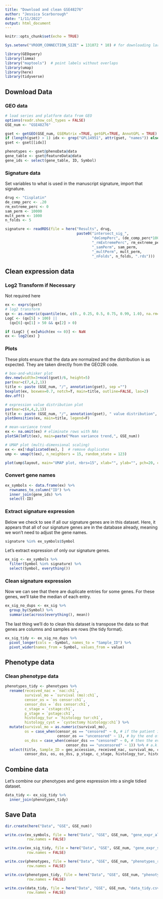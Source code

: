 ```yaml
---
title: "Download and clean GSE48276"
author: "Jessica Scarborough"
date: "1/11/2022"
output: html_document
---
```


```r
knitr::opts_chunk$set(echo = TRUE)

Sys.setenv("VROOM_CONNECTION_SIZE" = 131072 * 10) # for downloading larger files

```


```r
library(GEOquery)
library(limma)
library("maptools")  # point labels without overlaps
library(umap)
library(here)
library(tidyverse)


```

## Download Data

### GEO data 

```r
# load series and platform data from GEO
options(readr.show_col_types = FALSE)
GSE_num <- "GSE48276"

gset <- getGEO(GSE_num, GSEMatrix =TRUE, getGPL=TRUE, AnnotGPL = TRUE)
if (length(gset) > 1) idx <- grep("GPL14951", attr(gset, "names")) else idx <- 1
gset <- gset[[idx]]

phenotypes <- gset@phenoData@data
gene_table <- gset@featureData@data
gene_ids <- select(gene_table, ID, Symbol)


```


### Signature data 

Set variables to what is used in the manuscript signature, import that signature. 


```r


drug <- "Cisplatin"
de_comp_perc <- .20
rm_extreme_perc <- 0
sam_perm <- 10000
mult_perm <- 1000
n_folds <- 5

signature <- readRDS(file = here("Results", drug,
                                 paste0("intersect_sig_",
                                        "deCompPerc", (de_comp_perc*100),
                                        "_rmExtremePerc", rm_extreme_perc*100,
                                        "_samPerm", sam_perm,
                                        "_multPerm", mult_perm,
                                        "_nFolds", n_folds, ".rds")))

```

## Clean expression data 

### Log2 Transform if Necessary

Not required here


```r

ex <- exprs(gset)
# log2 transform
qx <- as.numeric(quantile(ex, c(0., 0.25, 0.5, 0.75, 0.99, 1.0), na.rm=T))
LogC <- (qx[5] > 100) ||
  (qx[6]-qx[1] > 50 && qx[2] > 0)

if (LogC) { ex[which(ex <= 0)] <- NaN
ex <- log2(ex) }


```



### Plots

These plots ensure that the data are normalzed and the distribution is as expected. They are taken directly from the GEO2R code. 

```r

# box-and-whisker plot
dev.new(width=3+ncol(gset)/6, height=5)
par(mar=c(7,4,2,1))
title <- paste (GSE_num, "/", annotation(gset), sep ="")
boxplot(ex, boxwex=0.7, notch=T, main=title, outline=FALSE, las=2)
dev.off()

# expression value distribution plot
par(mar=c(4,4,2,1))
title <- paste (GSE_num, "/", annotation(gset), " value distribution", sep ="")
plotDensities(ex, main=title, legend=F)

# mean-variance trend
ex <- na.omit(ex) # eliminate rows with NAs
plotSA(lmFit(ex), main=paste("Mean variance trend,", GSE_num))

# UMAP plot (multi-dimensional scaling)
ex <- ex[!duplicated(ex), ]  # remove duplicates
ump <- umap(t(ex), n_neighbors = 15, random_state = 123)

plot(ump$layout, main="UMAP plot, nbrs=15", xlab="", ylab="", pch=20, cex=1.5); pointLabel(ump$layout, labels = rownames(ump$layout), method="SANN", cex=0.6)

```

### Convert gene names

```r

ex_symbols <- data.frame(ex) %>%
  rownames_to_column("ID") %>%
  inner_join(gene_ids) %>%
  select(-ID)

```

### Extract signature expression

Below we check to see if all our signature genes are in this dataset. Here, it appears that all of our signature genes are in the database already, meaning we won't need to adjust the gene names. 

```r

signature %in% ex_symbols$Symbol

```

Let's extract expression of only our signature genes. 

```r

ex_sig <- ex_symbols %>%
  filter(Symbol %in% signature) %>%
  select(Symbol, everything())

```


### Clean signature expression

Now we can see that there are duplicate entries for some genes. For these genes, we'll take the median of each entry. 


```r

ex_sig_no_dups <- ex_sig %>%
  group_by(Symbol) %>%
  summarise(across(everything(), mean))

```

The last thing we'll do to clean this dataset is transpose the data so that genes are columns and samples are rows (the tidy format). 


```r

ex_sig_tidy <- ex_sig_no_dups %>%
  pivot_longer(cols = -Symbol, names_to = "Sample_ID") %>%
  pivot_wider(names_from = Symbol, values_from = value)

```


## Phenotype data

### Clean phenotype data

```r

phenotypes_tidy <- phenotypes %>%
  rename(received_nac = `nac:ch1`,
         survival_mo = `survival (mo):ch1`, 
         censor_os = `os censor:ch1`,
         censor_dss = `dss censor:ch1`,
         c_stage = `cstage:ch1`,
         p_stage = `pstage:ch1`,
         histology_tur = `histology tur:ch1`,
         histology_cyst = `cystectomy histology:ch1`) %>%
  mutate(survival_mo = as.numeric(survival_mo),
         os = case_when(censor_os == "censored" ~ 0, # if the patient is censored
                        censor_os == "uncensored" ~ 1), # by the end of the trial 
         os_dss = case_when(censor_dss == "censored" ~ 0, # then the event didn't happen
                            censor_dss == "uncensored" ~ 1)) %>% # a.k.a. they survived
  select(title, Sample_ID = geo_accession, received_nac, survival_mo, censor_os, 
         censor_dss, os, os_dss, p_stage, c_stage, histology_tur, histology_cyst)

```


## Combine data

Let's combine our phenotypes and gene espression into a single tidied dataset.

```r

data_tidy <- ex_sig_tidy %>%
  inner_join(phenotypes_tidy)

```


## Save Data

```r

dir.create(here("Data", "GSE", GSE_num))

write.csv(ex_symbols, file = here("Data", "GSE", GSE_num, "gene_expr_all_raw.csv"),
          row.names = FALSE)

write.csv(ex_sig_tidy, file = here("Data", "GSE", GSE_num, "gene_expr_sig_tidy.csv"),
          row.names = FALSE)

write.csv(phenotypes, file = here("Data", "GSE", GSE_num, "phenotypes_raw.csv"),
          row.names = FALSE)

write.csv(phenotypes_tidy, file = here("Data", "GSE", GSE_num, "phenotypes_tidy.csv"),
          row.names = FALSE)

write.csv(data_tidy, file = here("Data", "GSE", GSE_num, "data_tidy.csv"),
          row.names = FALSE)

```